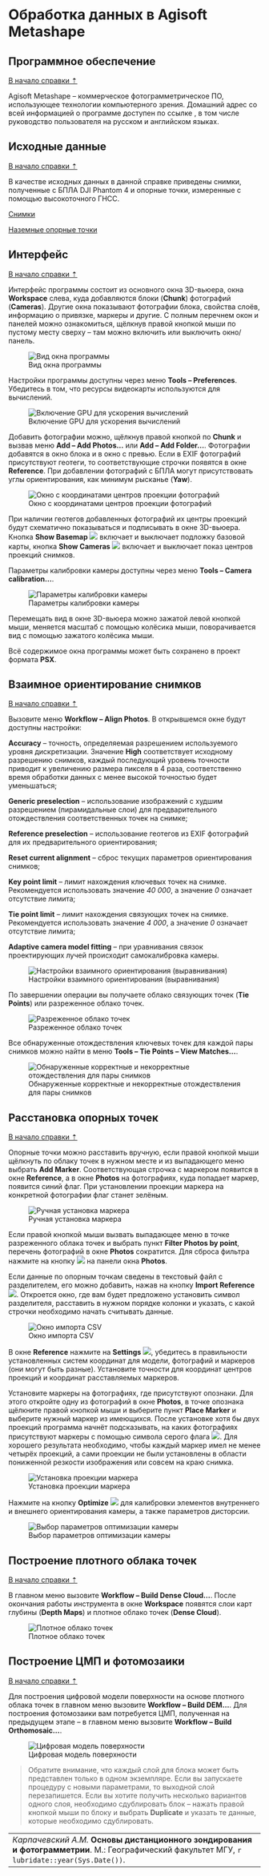 # Обработка данных в Agisoft Metashape {#agisoft}


## Программное обеспечение {#agisoft-soft}
[В начало справки ⇡](#agisoft)


Agisoft Metashape – коммерческое фотограмметрическое ПО, использующее технологии компьютерного зрения. Домашний адрес со всей информацией о программе доступен по ссылке [](https://www.agisoft.com/){target="_blank"}, в том числе руководство пользователя на русском и английском языках.


## Исходные данные {#agisoft-initial}
[В начало справки ⇡](#agisoft)


В качестве исходных данных в данной справке приведены снимки, полученные с БПЛА DJI Phantom 4 и опорные точки, измеренные с помощью высокоточного ГНСС.


[Снимки](https://disk.yandex.ru/d/E8aQT6f8C_KBuw){target="_blank"}


[Наземные опорные точки](https://disk.yandex.ru/d/_5-zxp2QLPxKxQ){target="_blank"}


## Интерфейс {#agisoft-interface}
[В начало справки ⇡](#agisoft)

Интерфейс программы состоит из основного окна 3D-вьюера, окна **Workspace** слева, куда добавляются блоки (**Chunk**) фотографий (**Cameras**). Другие окна показывают фотографии блока, свойства слоёв, информацию о привязке, маркеры и другие. С полным перечнем окон и панелей можно ознакомиться, щёлкнув правой кнопкой мыши по пустому месту сверху – там можно включить или выключить окно/панель.


![Вид окна программы](images\Ref18\Interface.png)


Настройки программы доступны через меню **Tools – Preferences**. Убедитесь в том, что ресурсы видеокарты используются для вычислений.


![Включение GPU для ускорения вычислений](images\Ref18\Preferences.png)


Добавить фотографии можно, щёлкнув правой кнопкой по **Chunk** и вызвав меню **Add – Add Photos...** или **Add – Add Folder...**. Фотографии добавятся в окно блока и в окно с превью. Если в EXIF фотографий присутствуют геотеги, то соответствующие строчки появятся в окне **Reference**. При добавлении фотографий с БПЛА могут присутствовать углы ориентирования, как минимум рысканье (**Yaw**).


![Окно с координатами центров проекции фотографий](images\Ref18\Reference.png)


При наличии геотегов добавленных фотографий их центры проекций будут схематично показываться и подписывать в окне 3D-вьюера. Кнопка **Show Basemap** ![](images\Ref18\Basemap.png) включает и выключает подложку базовой карты, кнопка **Show Cameras** ![](images\Ref18\Cameras.png) включает и выключает показ центров проекций снимков.


Параметры калибровки камеры доступны через меню **Tools – Camera calibration...**.


![Параметры калибровки камеры](images\Ref18\Camera_Calibration.png)


Перемещать вид в окне 3D-вьюера можно зажатой левой кнопкой мыши, меняется масштаб с помощью колёсика мыши, поворачивается вид с помощью зажатого колёсика мыши.


Всё содержимое окна программы может быть сохранено в проект формата **PSX**.


## Взаимное ориентирование снимков {#agisoft-alignment}
[В начало справки ⇡](#agisoft)


Вызовите меню **Workflow – Align Photos**. В открывшемся окне будут доступны настройки:


**Accuracy** – точность, определяемая разрешением используемого уровня дискретизации. Значение **High** соответствует исходному разрешению снимков, каждый последующий уровень точности приводит к увеличению размера пикселя в 4 раза, соответственно время обработки данных с менее высокой точностью будет уменьшаться;


**Generic preselection** – использование изображений с худшим разрешением (пирамидальные слои) для предварительного отождествления соответственных точек на снимке;


**Reference preselection** – использование геотегов из EXIF фотографий для их предварительного ориентирования;


**Reset current alignment** – сброс текущих параметров ориентирования снимков;


**Key point limit** – лимит нахождения ключевых точек на снимке. Рекомендуется использовать значение *40 000*, а значение *0* означает отсутствие лимита;


**Tie point limit** – лимит нахождения связующих точек на снимке. Рекомендуется использовать значение *4 000*, а значение *0* означает отсутствие лимита;


**Adaptive camera model fitting** – при уравнивания связок проектирующих лучей происходит самокалибровка камеры.


![Настройки взаимного ориентирования (выравнивания)](images\Ref18\Align_Photos.png)


По завершении операции вы получаете облако связующих точек (**Tie Points**) или разреженное облако точек.


![Разреженное облако точек](images\Ref18\Sparse_Cloud.png)


Все обнаруженные отождествления ключевых точек для каждой пары снимков можно найти в меню **Tools – Tie Points – View Matches...**.


![Обнаруженные корректные и некорректные отождествления для пары снимков](images\Ref18\Matches.png)


## Расстановка опорных точек {#agisoft-markers}
[В начало справки ⇡](#agisoft)


Опорные точки можно расставить вручную, если правой кнопкой мыши щёлкнуть по облаку точек в нужном месте и из выпадающего меню выбрать **Add Marker**. Соответствующая строчка с маркером появится в окне **Reference**, а в окне **Photos** на фотографиях, куда попадает маркер, появится синий флаг. При установлении проекции маркера на конкретной фотографии флаг станет зелёным.


![Ручная установка маркера](images\Ref18\Manual_Markers.png)


Если правой кнопкой мыши вызвать выпадающее меню в точке разреженного облака точек и выбрать пункт **Filter Photos by point**, перечень фотографий в окне **Photos** сократится. Для сброса фильтра нажмите на кнопку ![](images\Ref18\Reset_Filter.png) на панели окна **Photos**.


Если данные по опорным точкам сведены в текстовый файл с разделителем, его можно добавить, нажав на кнопку **Import Reference** ![](images\Ref18\Import_Reference.png). Откроется окно, где вам будет предложено установить символ разделителя, расставить в нужном порядке колонки и указать, с какой строчки необходимо начать считывать данные.


![Окно импорта CSV](images\Ref18\Import_CSV.png)


В окне **Reference** нажмите на **Settings** ![](images\Ref18\Settings.png), убедитесь в правильности установленных систем координат для модели, фотографий и маркеров (они могут быть разные). Установите точности для координат центров проекций и координат расставляемых маркеров.


Установите маркеры на фотографиях, где присутствуют опознаки. Для этого откройте одну из фотографий в окне **Photos**, в точке опознака щёлкните правой кнопкой мыши и выберите пункт **Place Marker** и выберите нужный маркер из имеющихся. После установке хотя бы двух проекций программа начнёт подсказывать, на каких фотографиях присутствуют маркеры с помощью символа серого флага ![](images\Ref18\Grey_Flag.png). Для хорошего результата необходимо, чтобы каждый маркер имел не менее четырёх проекций, а сами проекции не были установлены в области пониженной резкости изображения или совсем на краю снимка.


![Установка проекции маркера](images\Ref18\Place_Marker.png)


Нажмите на кнопку **Optimize** ![](images\Ref18\Optimize.png) для калибровки элементов внутреннего и внешнего ориентирования камеры, а также параметров дисторсии.


![Выбор параметров оптимизации камеры](images\Ref18\Optimize_Camera.png)


## Построение плотного облака точек {#agisoft-dense}
[В начало справки ⇡](#agisoft)


В главном меню вызовите **Workflow – Build Dense Cloud...**. После окончания работы инструмента в окне **Workspace** появятся слои карт глубины (**Depth Maps**) и плотное облако точек (**Dense Cloud**).


![Плотное облако точек](images\Ref18\Dense_Cloud.png)


## Построение ЦМП и фотомозаики {#agisoft-DEM}
[В начало справки ⇡](#agisoft)


Для построения цифровой модели поверхности на основе плотного облака точек в главном меню вызовите **Workflow – Build DEM...**. Для построения фотомозаики вам потребуется ЦМП, полученная на предыдущем этапе – в главном меню вызовите **Workflow – Build Orthomosaic...**.


![Цифровая модель поверхности](images\Ref18\DEM.png)


> Обратите внимание, что каждый слой для блока может быть представлен только в одном экземпляре. Если вы запускаете процедуру с новыми параметрами, то выходной слой перезапишется. Если вы хотите получить несколько вариантов одного слоя, необходимо сдублировать блок – нажать правой кнопкой мыши по блоку и выбрать **Duplicate** и указать те данные, которые необходимо сдублировать.




----
_Карпачевский А.М._ **Основы дистанционного зондирования и фотограмметрии**. М.: Географический факультет МГУ, `r lubridate::year(Sys.Date())`.
----